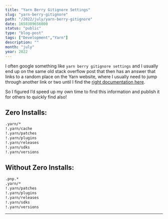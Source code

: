 ```yaml
---
title: "Yarn Berry Gitignore Settings"
slug: "yarn-berry-gitignore"
path: "/2022/july/yarn-berry-gitignore"
date: 1658389656000
status: "public"
type: "blog-post"
tags: ["Development","Yarn"]
description: ""
month: "july"
year: 2022
---
```




I often google something like `yarn berry gitignore settings` and I usually end
up on the same old stack overflow post that then has an answer that links to a
random place on the Yarn website, where I usually need to jump through another
link or two until I find the [right documentation here](https://next.yarnpkg.com/getting-started/qa#which-files-should-be-gitignored).

So I figured I’d speed up my own time to find this information and publish it
for others to quickly find also!

## Zero Installs:

```bash
.yarn/*
!.yarn/cache
!.yarn/patches
!.yarn/plugins
!.yarn/releases
!.yarn/sdks
!.yarn/versions
```

## Without Zero Installs:

```bash
.pnp.*
.yarn/*
!.yarn/patches
!.yarn/plugins
!.yarn/releases
!.yarn/sdks
!.yarn/versions
```

<Spacer />

---

<Spacer />


